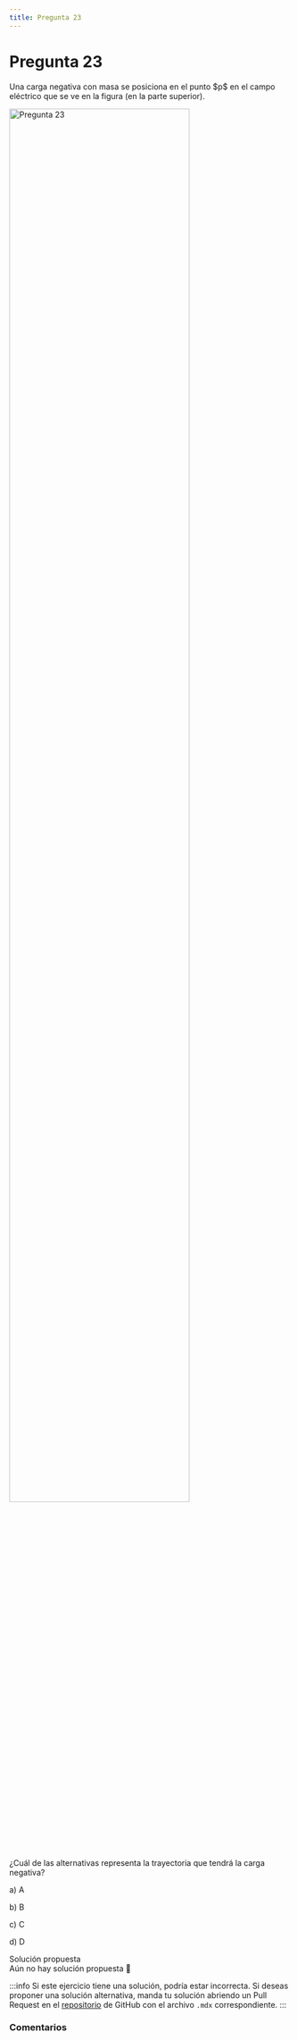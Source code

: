 ```yaml
---
title: Pregunta 23
---
```



# Pregunta 23

<div className="exercise">
Una carga negativa con masa se posiciona en el punto $p$ en el campo eléctrico que se ve en la figura (en la parte superior).

<Image
  src="science/electromagnetism/exercises/2024-2/p23/image.png"
  alt="Pregunta 23"
  width="80%"
/>

¿Cuál de las alternativas representa la trayectoria que tendrá la carga negativa?

a) A

b) B

c) C

d) D

</div>

<MDXDetails>
<summary>Solución propuesta</summary>

<div className="exercise">
Aún no hay solución propuesta 🥲
</div>

:::info
Si este ejercicio tiene una solución, podría estar incorrecta. Si deseas proponer una solución alternativa, manda tu solución abriendo
un Pull Request en el [repositorio](https://github.com/crow-rojas/apuntes-fundamentals/pulls) de GitHub con el archivo
`.mdx` correspondiente.
:::

</MDXDetails>

### Comentarios

<Disqus
  url="https://crow-rojas.github.io/apuntes-fundamentals/docs/science/electromagnetism/exercises/2024-2/p23"
  identifier="docs/science/electromagnetism/exercises/2024-2/p23"
  title="2024-2 Electricidad y Magnetismo - Pregunta 23"
/>
